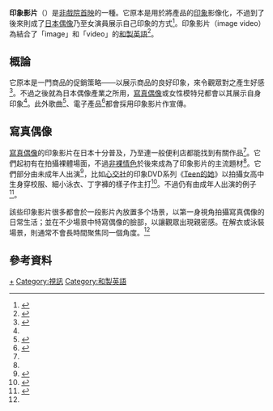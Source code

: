 {{noteTA
|T=zh-tw:印象影片;zh-hk:印象影片;zh-cn:印象视频;zh-mo:印象影片;zh-sg:印象视频;
|1=zh-tw:影片;zh-hk:影片;zh-cn:视频;zh-mo:影片;zh-sg:视频;
}} 
'''印象影片'''（{{jpn|kn=イメージビデオ|rm=Imēji bideo}}）是[[非戲院首映|非戲院首映]]的一種。它原本是用於將產品的[[心像|印象]]影像化，不過到了後來則成了[[日本偶像|日本偶像]]乃至女演員展示自己印象的方式<ref name="The Image of Desire">{{cite book|title=Idols and Celebrity in Japanese Media Culture|year=2012|publisher=Palgrave Macmillan|chapter=Idols: The Image of Desire in Japanese Consumer Capitalism|isbn=9780230298309|author=Patrick W. Galbraith|pages=185-208|editor1=Patrick W. Galbraith|editor2=Jason G. Karlin}}</ref>。印象影片（image video）為結合了「image」和「video」的[[和製英語|和製英語]]<ref>{{cite web|title=「イメージビデオ」の英語・英語例文・英語表現|url=https://ejje.weblio.jp/content/イメージビデオ|work=Weblio和英辞書|accessdate=2021-01-02|archive-date=2017-10-25|archive-url=https://web.archive.org/web/20171025232920/http://ejje.weblio.jp/content/%E3%82%A4%E3%83%A1%E3%83%BC%E3%82%B8%E3%83%93%E3%83%87%E3%82%AA|dead-url=no}}</ref>。

== 概論 ==
它原本是一門商品的促銷策略——以展示商品的良好印象，來令觀眾對之產生好感<ref>{{cite web|title=イメージ‐ビデオ|work=デジタル大辞泉|url=https://www.weblio.jp/content/イメージビデオ|accessdate=2021-01-02|publisher=Weblio 辞書|archive-date=2017-08-04|archive-url=https://web.archive.org/web/20170804021601/http://www.weblio.jp/content/%E3%82%A4%E3%83%A1%E3%83%BC%E3%82%B8%E3%83%93%E3%83%87%E3%82%AA|dead-url=no}}</ref>。不過之後就為日本偶像產業之所用，[[寫真偶像|寫真偶像]]或女性模特兒都會以其展示自身印象<ref name="The Image of Desire"/>。此外歌曲<ref>{{cite news|title=Da-iCE、丸山桂里奈夫妻も出演の新曲イメージビデオ公開|url=https://www.barks.jp/news/?id=1000191389|date=2020-10-28|accessdate=2021-01-02|archive-date=2020-11-24|archive-url=https://web.archive.org/web/20201124184153/https://www.barks.jp/news/?id=1000191389|dead-url=no}}</ref>、電子產品<ref>{{cite news|title=「iPhone XS」と「iPhone XS Max」の公式風イメージビデオ|url=https://iphone-mania.jp/news-225505/|work=iPhone Mania|date=2018-09-10|accessdate=2021-01-02|archive-date=2020-11-30|archive-url=https://web.archive.org/web/20201130150302/https://iphone-mania.jp/news-225505/|dead-url=no}}</ref>都會採用印象影片作宣傳。

== 寫真偶像 ==
[[寫真偶像|寫真偶像]]的印象影片在日本十分普及，乃至連一般便利店都能找到有關作品<ref name="The Image of Desire"/>。它們起初有在拍攝裸體場面，不過[[非裸情色_(日本)|非裸情色]]於後來成為了印象影片的主流題材<ref name="The Image of Desire"/>。它們部分由未成年人出演<ref>{{cite news|title=DMM、18歳未満出演の「イメージビデオ」取り扱い停止|url=https://www.itmedia.co.jp/news/articles/1609/09/news086.html|date=2016-09-09|accessdate=2021-01-02|work=ITmedia|archive-date=2016-09-09|archive-url=https://web.archive.org/web/20160909033519/http://www.itmedia.co.jp/news/articles/1609/09/news086.html|dead-url=no}}</ref>，比如[[心交社|心交社]]的印象DVD系列《[[Teen的她|Teen的她]]》以拍攝女高中生身穿校服、細小泳衣、丁字褲的樣子作主打<ref>{{Cite web|url=http://www.shinko-sha.co.jp/otherdvd/teen.htm|script-title=ja:心交社　Teenな彼女。　女子高生アイドルDVD|accessdate=2020-08-15|publisher=心交社|5=|archiveurl=https://web.archive.org/web/20071103195059/http://www.shinko-sha.co.jp/otherdvd/teen.htm|archivedate=2007-11-03|dead-url=yes}}</ref>。不過仍有由成年人出演的例子<ref name="HWN2018">{{cite web|title=Report on Child Pornography in Japan|url=http://hrn.or.jp/eng/wp-content/uploads/2018/02/HRN-Child-Pornography-Report-2018.02.07.pdf|date=2018-02-07|work=Human Right Now|accessdate=2020-11-13|archive-date=2020-11-14|archive-url=https://web.archive.org/web/20201114224639/http://hrn.or.jp/eng/wp-content/uploads/2018/02/HRN-Child-Pornography-Report-2018.02.07.pdf|dead-url=no}}</ref>{{rp|20}}。

該些印象影片很多都會於一段影片內放置多个场景，以第一身視角拍攝寫真偶像的日常生活；並在不少場景中特寫偶像的臉部，以讓觀眾出現親密感。在解衣或泳裝場景，則通常不會長時間聚焦同一個角度。<ref name="The Image of Desire"/>

==參考資料==
{{Reflist}}

[[Category:日本寫真偶像|+]]
[[Category:視訊|Category:視訊]]
[[Category:和製英語|Category:和製英語]]